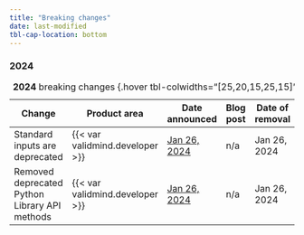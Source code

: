 ```yaml
---
title: "Breaking changes"
date: last-modified
tbl-cap-location: bottom
---
```


### 2024

| Change | Product area | Date announced | Blog post | Date of removal |
|---|---|---|---|---|---|
| Standard inputs are deprecated | {{< var validmind.developer >}} | [Jan 26, 2024](/releases/2024/2024-jan-26/highlights.qmd#standard-inputs-are-deprecated) | n/a | [Jan 26, 2024]{.red} |
| Removed deprecated Python Library API methods | {{< var validmind.developer >}} | [Jan 26, 2024](/releases/2024/2024-jan-26/highlights.qmd#removed-deprecated-methods)  | n/a | [Jan 26, 2024]{.red} |
: **2024** breaking changes {.hover tbl-colwidths="[25,20,15,25,15]"}
